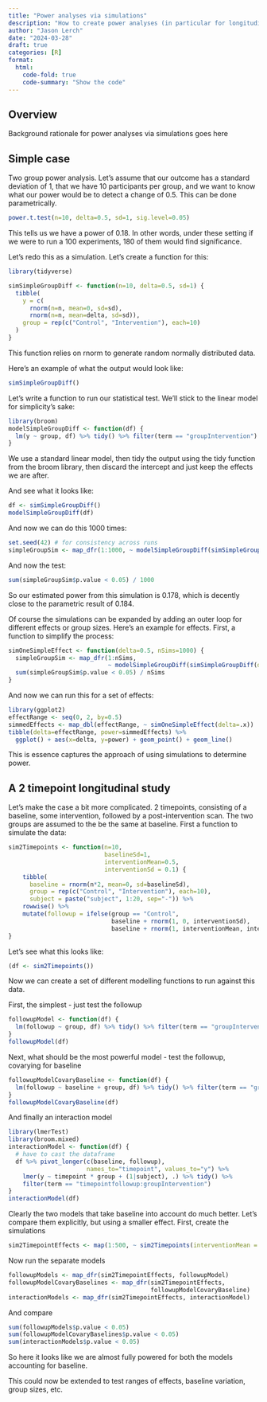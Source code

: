 ```yaml
---
title: "Power analyses via simulations"
description: "How to create power analyses (in particular for longitudinal designs) via simulations"
author: "Jason Lerch"
date: "2024-03-28"
draft: true
categories: [R]
format:
  html:
    code-fold: true
    code-summary: "Show the code"
---
```


## Overview

Background rationale for power analyses via simulations goes here

## Simple case

Two group power analysis. Let's assume that our outcome has a standard deviation of 1, that we have 10 participants per group, and we want to know what our power would be to detect a change of 0.5. This can be done parametrically.

```r
power.t.test(n=10, delta=0.5, sd=1, sig.level=0.05)
```

This tells us we have a power of 0.18. In other words, under these setting if we were to run a 100 experiments, 180 of them would find significance.

Let's redo this as a simulation. Let's create a function for this:

```r
library(tidyverse)

simSimpleGroupDiff <- function(n=10, delta=0.5, sd=1) {
  tibble(
    y = c(
      rnorm(n=n, mean=0, sd=sd),
      rnorm(n=n, mean=delta, sd=sd)),
    group = rep(c("Control", "Intervention"), each=10)
  )
}
```

This function relies on rnorm to generate random normally distributed data.

Here's an example of what the output would look like:

```r
simSimpleGroupDiff()
```

Let's write a function to run our statistical test. We'll stick to the linear model for simplicity's sake:

```r
library(broom)
modelSimpleGroupDiff <- function(df) {
  lm(y ~ group, df) %>% tidy() %>% filter(term == "groupIntervention")
}
```

We use a standard linear model, then tidy the output using the tidy function from the broom library, then discard the intercept and just keep the effects we are after.

And see what it looks like:

```r
df <- simSimpleGroupDiff()
modelSimpleGroupDiff(df)
```

And now we can do this 1000 times:

```r
set.seed(42) # for consistency across runs
simpleGroupSim <- map_dfr(1:1000, ~ modelSimpleGroupDiff(simSimpleGroupDiff()))
```

And now the test:

```r
sum(simpleGroupSim$p.value < 0.05) / 1000
```

So our estimated power from this simulation is 0.178, which is decently close to the parametric result of 0.184.

Of course the simulations can be expanded by adding an outer loop for different effects or group sizes. Here's an example for effects. First, a function to simplify the process:

```r
simOneSimpleEffect <- function(delta=0.5, nSims=1000) {
  simpleGroupSim <- map_dfr(1:nSims, 
                            ~ modelSimpleGroupDiff(simSimpleGroupDiff(delta = delta)))
  sum(simpleGroupSim$p.value < 0.05) / nSims
}
```

And now we can run this for a set of effects:

```r
library(ggplot2)
effectRange <- seq(0, 2, by=0.5)
simmedEffects <- map_dbl(effectRange, ~ simOneSimpleEffect(delta=.x))
tibble(delta=effectRange, power=simmedEffects) %>%
  ggplot() + aes(x=delta, y=power) + geom_point() + geom_line()
```

This is essence captures the approach of using simulations to determine power.

## A 2 timepoint longitudinal study

Let's make the case a bit more complicated. 2 timepoints, consisting of a baseline, some intervention, followed by a post-intervention scan. The two groups are assumed to the be the same at baseline. First a function to simulate the data:

```r
sim2Timepoints <- function(n=10, 
                           baselineSd=1, 
                           interventionMean=0.5, 
                           interventionSd = 0.1) {
    tibble(
      baseline = rnorm(n*2, mean=0, sd=baselineSd),
      group = rep(c("Control", "Intervention"), each=10),
      subject = paste("subject", 1:20, sep="-")) %>%
    rowwise() %>%
    mutate(followup = ifelse(group == "Control", 
                             baseline + rnorm(1, 0, interventionSd),
                             baseline + rnorm(1, interventionMean, interventionSd)))
}
```

Let's see what this looks like:

```r
(df <- sim2Timepoints())
```

Now we can create a set of different modelling functions to run against this data.

First, the simplest - just test the followup

```r
followupModel <- function(df) {
  lm(followup ~ group, df) %>% tidy() %>% filter(term == "groupIntervention")
}
followupModel(df)
```

Next, what should be the most powerful model - test the followup, covarying for baseline

```r
followupModelCovaryBaseline <- function(df) {
  lm(followup ~ baseline + group, df) %>% tidy() %>% filter(term == "groupIntervention")
}
followupModelCovaryBaseline(df)
```

And finally an interaction model

```r
library(lmerTest)
library(broom.mixed)
interactionModel <- function(df) {
  # have to cast the dataframe
  df %>% pivot_longer(c(baseline, followup), 
                      names_to="timepoint", values_to="y") %>%
    lmer(y ~ timepoint * group + (1|subject), .) %>% tidy() %>%
    filter(term == "timepointfollowup:groupIntervention")
}
interactionModel(df)
```

Clearly the two models that take baseline into account do much better. Let's compare them explicitly, but using a smaller effect. First, create the simulations

```r
sim2TimepointEffects <- map(1:500, ~ sim2Timepoints(interventionMean = 0.1))
```

Now run the separate models

```r
followupModels <- map_dfr(sim2TimepointEffects, followupModel)
followupModelCovaryBaselines <- map_dfr(sim2TimepointEffects,
                                        followupModelCovaryBaseline)
interactionModels <- map_dfr(sim2TimepointEffects, interactionModel)
```

And compare

```r
sum(followupModels$p.value < 0.05)
sum(followupModelCovaryBaselines$p.value < 0.05)
sum(interactionModels$p.value < 0.05)
```

So here it looks like we are almost fully powered for both the models accounting for baseline.

This could now be extended to test ranges of effects, baseline variation, group sizes, etc.
